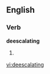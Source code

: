 ==English==

===Verb===
'''deescalating'''

# {{third-person singular of|[[deescalate]]}}

[[vi:deescalating]]
